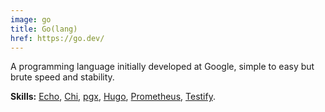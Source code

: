 ```yaml
---
image: go
title: Go(lang)
href: https://go.dev/
---
```


A programming language initially developed at Google, simple to easy but brute speed and stability.

<span class="block mt-1">
  <strong class="font-medium">Skills:</strong>
  <a 
    class="link" 
    href="https://echo.labstack.com/"
    title="Echo"
    aria-label="Echo"
    target="_blank"
    rel="noreferrer"
  >Echo</a>,
  <a 
    class="link" 
    href="https://go-chi.io/#/"
    title="Chi"
    aria-label="Chi"
    target="_blank"
    rel="noreferrer"
  >Chi</a>,
  <a 
    class="link" 
    href="https://github.com/jackc/pgx"
    title="pgx"
    aria-label="pgx"
    target="_blank"
    rel="noreferrer"
  >pgx</a>,
  <a 
    class="link" 
    href="https://gohugo.io/"
    title="Hugo"
    aria-label="Hugo"
    target="_blank"
    rel="noreferrer"
  >Hugo</a>,
  <a 
    class="link" 
    href="https://prometheus.io/"
    title="Prometheus"
    aria-label="Prometheus"
    target="_blank"
    rel="noreferrer"
  >Prometheus</a>,
  <a 
    class="link" 
    href="https://github.com/stretchr/testify/"
    title="Testify"
    aria-label="Testify"
    target="_blank"
    rel="noreferrer"
  >Testify</a>.
</span>
